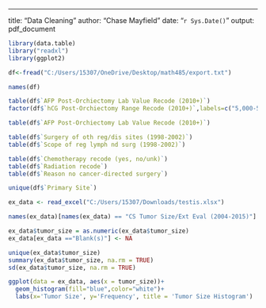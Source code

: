 ---
title: "Data Cleaning"
author: "Chase Mayfield"
date: "`r Sys.Date()`"
output: pdf_document



```r
library(data.table)
library("readxl")
library(ggplot2)
```

```r
df<-fread("C:/Users/15307/OneDrive/Desktop/math485/export.txt")

```

```r
names(df)
```


```r
table(df$`AFP Post-Orchiectomy Lab Value Recode (2010+)`)
factor(df$`hCG Post-Orchiectomy Range Recode (2010+)`,labels=c("5,000-50,000", "Above normal and less than 5,000 MIU/mL", "Blank(s)", "Greater than 50,000" , "Blank(s)", "Blank(s)", "Blank(s)", "normal"))
```

```r
table(df$`AFP Post-Orchiectomy Lab Value Recode (2010+)`)

```


```r
table(df$`Surgery of oth reg/dis sites (1998-2002)`)
table(df$`Scope of reg lymph nd surg (1998-2002)`)
```



```r
table(df$`Chemotherapy recode (yes, no/unk)`)
table(df$`Radiation recode`)
table(df$`Reason no cancer-directed surgery`)
```


```r
unique(df$`Primary Site`)
```


```r
ex_data <- read_excel("C:/Users/15307/Downloads/testis.xlsx")
```

```r
names(ex_data)[names(ex_data) == "CS Tumor Size/Ext Eval (2004-2015)"] <- "tumor_size"
```

```r
ex_data$tumor_size = as.numeric(ex_data$tumor_size)
ex_data[ex_data =="Blank(s)"] <- NA

```


```r
unique(ex_data$tumor_size)
summary(ex_data$tumor_size, na.rm = TRUE)
sd(ex_data$tumor_size, na.rm = TRUE)
```

```r
ggplot(data = ex_data, aes(x = tumor_size))+
  geom_histogram(fill="blue",color="white")+
  labs(x='Tumor Size', y='Frequency', title = 'Tumor Size Histogram')
```

